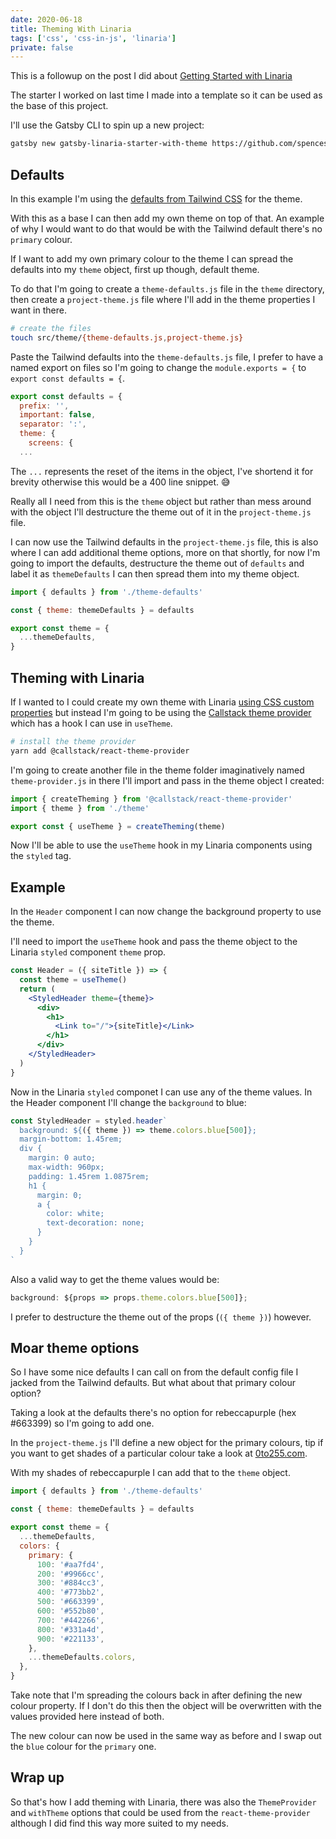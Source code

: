 ```yaml
---
date: 2020-06-18
title: Theming With Linaria
tags: ['css', 'css-in-js', 'linaria']
private: false
---
```


This is a followup on the post I did about [Getting Started with
Linaria]

The starter I worked on last time I made into a template so it can be
used as the base of this project.

I'll use the Gatsby CLI to spin up a new project:

```bash
gatsby new gatsby-linaria-starter-with-theme https://github.com/spences10/gatsby-starter-linaria
```

## Defaults

In this example I'm using the [defaults from Tailwind CSS] for the
theme.

With this as a base I can then add my own theme on top of that. An
example of why I would want to do that would be with the Tailwind
default there's no `primary` colour.

If I want to add my own primary colour to the theme I can spread the
defaults into my `theme` object, first up though, default theme.

To do that I'm going to create a `theme-defaults.js` file in the
`theme` directory, then create a `project-theme.js` file where I'll
add in the theme properties I want in there.

```bash
# create the files
touch src/theme/{theme-defaults.js,project-theme.js}
```

Paste the Tailwind defaults into the `theme-defaults.js` file, I
prefer to have a named export on files so I'm going to change the
`module.exports = {` to `export const defaults = {`.

```js {1}
export const defaults = {
  prefix: '',
  important: false,
  separator: ':',
  theme: {
    screens: {
  ...
```

The `...` represents the reset of the items in the object, I've
shortend it for brevity otherwise this would be a 400 line snippet. 😅

Really all I need from this is the `theme` object but rather than mess
around with the object I'll destructure the theme out of it in the
`project-theme.js` file.

I can now use the Tailwind defaults in the `project-theme.js` file,
this is also where I can add additional theme options, more on that
shortly, for now I'm going to import the defaults, destructure the
theme out of `defaults` and label it as `themeDefaults` I can then
spread them into my theme object.

```js
import { defaults } from './theme-defaults'

const { theme: themeDefaults } = defaults

export const theme = {
  ...themeDefaults,
}
```

## Theming with Linaria

If I wanted to I could create my own theme with Linaria
[using CSS custom properties](variables) but instead I'm going to be
using the [Callstack theme provider] which has a hook I can use in
`useTheme`.

```bash
# install the theme provider
yarn add @callstack/react-theme-provider
```

I'm going to create another file in the theme folder imaginatively
named `theme-provider.js` in there I'll import and pass in the theme
object I created:

```js
import { createTheming } from '@callstack/react-theme-provider'
import { theme } from './theme'

export const { useTheme } = createTheming(theme)
```

Now I'll be able to use the `useTheme` hook in my Linaria components
using the `styled` tag.

## Example

In the `Header` component I can now change the background property to
use the theme.

I'll need to import the `useTheme` hook and pass the theme object to
the Linaria `styled` component `theme` prop.

```jsx {2,4}
const Header = ({ siteTitle }) => {
  const theme = useTheme()
  return (
    <StyledHeader theme={theme}>
      <div>
        <h1>
          <Link to="/">{siteTitle}</Link>
        </h1>
      </div>
    </StyledHeader>
  )
}
```

Now in the Linaria `styled` componet I can use any of the theme
values. In the Header component I'll change the `background` to blue:

```js {2}
const StyledHeader = styled.header`
  background: ${({ theme }) => theme.colors.blue[500]};
  margin-bottom: 1.45rem;
  div {
    margin: 0 auto;
    max-width: 960px;
    padding: 1.45rem 1.0875rem;
    h1 {
      margin: 0;
      a {
        color: white;
        text-decoration: none;
      }
    }
  }
`
```

Also a valid way to get the theme values would be:

```js
background: ${props => props.theme.colors.blue[500]};
```

I prefer to destructure the theme out of the props (`({ theme })`)
however.

## Moar theme options

So I have some nice defaults I can call on from the default config
file I jacked from the Tailwind defaults. But what about that primary
colour option?

Taking a look at the defaults there's no option for rebeccapurple (hex
#663399) so I'm going to add one.

In the `project-theme.js` I'll define a new object for the primary
colours, tip if you want to get shades of a particular colour take a
look at [0to255.com].

With my shades of rebeccapurple I can add that to the `theme` object.

```js {7-20}
import { defaults } from './theme-defaults'

const { theme: themeDefaults } = defaults

export const theme = {
  ...themeDefaults,
  colors: {
    primary: {
      100: '#aa7fd4',
      200: '#9966cc',
      300: '#884cc3',
      400: '#773bb2',
      500: '#663399',
      600: '#552b80',
      700: '#442266',
      800: '#331a4d',
      900: '#221133',
    },
    ...themeDefaults.colors,
  },
}
```

Take note that I'm spreading the colours back in after defining the
new colour property. If I don't do this then the object will be
overwritten with the values provided here instead of both.

The new colour can now be used in the same way as before and I swap
out the `blue` colour for the `primary` one.

## Wrap up

So that's how I add theming with Linaria, there was also the
`ThemeProvider` and `withTheme` options that could be used from the
`react-theme-provider` although I did find this way more suited to my
needs.

<!-- Links -->

[getting started with linaria]:
  https://scottspence.com/2020/06/04/linaria-getting-started/
[defaults from tailwind css]:
  https://github.com/tailwindcss/designing-with-tailwindcss/blob/master/01-getting-up-and-running/07-customizing-your-design-system/tailwind-full.config.js
[callstack theme provider]:
  https://github.com/callstack/react-theme-provider
[using css custom properties]:
  https://github.com/callstack/linaria/blob/master/docs/THEMING.md#css-custom-properties
[0to255.com]: https://0to255.com
